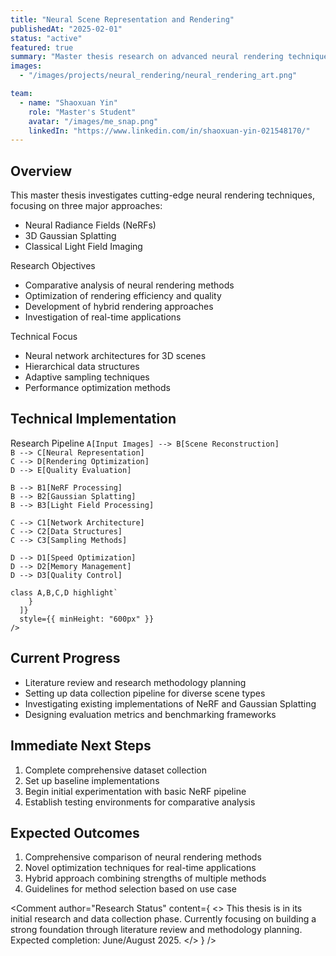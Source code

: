 ```yaml
---
title: "Neural Scene Representation and Rendering"
publishedAt: "2025-02-01"
status: "active"
featured: true
summary: "Master thesis research on advanced neural rendering techniques, comparing and optimizing NeRF, 3D Gaussian Splatting, and light field imaging for next-generation graphics applications."
images:
  - "/images/projects/neural_rendering/neural_rendering_art.png"

team:
  - name: "Shaoxuan Yin"
    role: "Master's Student"
    avatar: "/images/me_snap.png"
    linkedIn: "https://www.linkedin.com/in/shaoxuan-yin-021548170/"
---
```


## Overview

This master thesis investigates cutting-edge neural rendering techniques, focusing on three major approaches:
- Neural Radiance Fields (NeRFs)
- 3D Gaussian Splatting
- Classical Light Field Imaging

<Grid columns="repeat(2, 1fr)" gap="16">
  <Flex direction="column" background="surface" padding="24" radius="l" border="neutral-medium" borderStyle="solid-1">
    <Heading variant="heading-strong-m">Research Objectives</Heading>
    <ul>
      <li>Comparative analysis of neural rendering methods</li>
      <li>Optimization of rendering efficiency and quality</li>
      <li>Development of hybrid rendering approaches</li>
      <li>Investigation of real-time applications</li>
    </ul>
  </Flex>

  <Flex direction="column" background="surface" padding="24" radius="l" border="neutral-medium" borderStyle="solid-1">
    <Heading variant="heading-strong-m">Technical Focus</Heading>
    <ul>
      <li>Neural network architectures for 3D scenes</li>
      <li>Hierarchical data structures</li>
      <li>Adaptive sampling techniques</li>
      <li>Performance optimization methods</li>
    </ul>
  </Flex>
</Grid>

## Technical Implementation

<Grid columns="1" gap="24">
  <Flex direction="column" background="surface" padding="32" radius="l" border="neutral-medium" borderStyle="solid-1">
    <Heading variant="heading-strong-l" marginBottom="24">Research Pipeline</Heading>
    <CodeBlock
      codeInstances={[
        {
          language: "mermaid",
          code: `graph TB
    classDef default fill:secondaryColor,stroke:secondaryBorderColor,color:secondaryTextColor
    classDef highlight fill:primaryColor,stroke:primaryBorderColor,color:primaryTextColor

    A[Input Images] --> B[Scene Reconstruction]
    B --> C[Neural Representation]
    C --> D[Rendering Optimization]
    D --> E[Quality Evaluation]

    B --> B1[NeRF Processing]
    B --> B2[Gaussian Splatting]
    B --> B3[Light Field Processing]

    C --> C1[Network Architecture]
    C --> C2[Data Structures]
    C --> C3[Sampling Methods]

    D --> D1[Speed Optimization]
    D --> D2[Memory Management]
    D --> D3[Quality Control]

    class A,B,C,D highlight`
        }
      ]}
      style={{ minHeight: "600px" }}
    />
  </Flex>
</Grid>

## Current Progress

- Literature review and research methodology planning
- Setting up data collection pipeline for diverse scene types
- Investigating existing implementations of NeRF and Gaussian Splatting
- Designing evaluation metrics and benchmarking frameworks

## Immediate Next Steps

1. Complete comprehensive dataset collection
2. Set up baseline implementations
3. Begin initial experimentation with basic NeRF pipeline
4. Establish testing environments for comparative analysis

## Expected Outcomes

1. Comprehensive comparison of neural rendering methods
2. Novel optimization techniques for real-time applications
3. Hybrid approach combining strengths of multiple methods
4. Guidelines for method selection based on use case

<Comment
  author="Research Status"
  content={
    <>
      This thesis is in its initial research and data collection phase. Currently focusing on building a strong foundation through literature review and methodology planning. Expected completion: June/August 2025.
    </>
  }
/>
